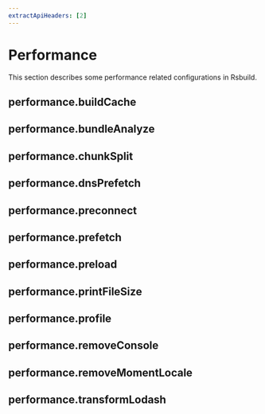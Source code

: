 ```yaml
---
extractApiHeaders: [2]
---
```


# Performance

This section describes some performance related configurations in Rsbuild.

## performance.buildCache


<BuildCache />

## performance.bundleAnalyze


<BundleAnalyze />

## performance.chunkSplit


<ChunkSplit />

## performance.dnsPrefetch


<DnsPrefetch />

## performance.preconnect


<Preconnect />

## performance.prefetch


<Prefetch />

## performance.preload


<Preload />

## performance.printFileSize


<PrintFileSize />

## performance.profile


<Profile />

## performance.removeConsole


<RemoveConsole />

## performance.removeMomentLocale


<RemoveMomentLocale />

## performance.transformLodash


<TransformLodash />

